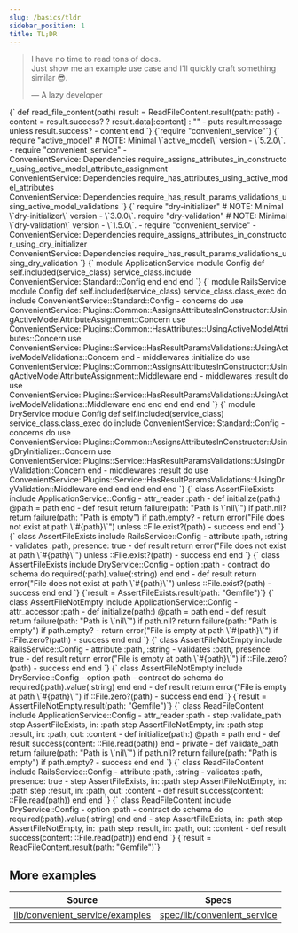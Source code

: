 ```yaml
---
slug: /basics/tldr
sidebar_position: 1
title: TL;DR
---
```



> I have no time to read tons of docs. <br/>
> Just show me an example use case and I'll quickly craft something similar 😎.
>
> — A lazy developer

<CodeBlock language="ruby">
  {`
    def read_file_content(path)
      result = ReadFileContent.result(path: path)
      -
      content = result.success? ? result.data[:content] : ""
      -
      puts result.message unless result.success?
      -
      content
    end
  `}
</CodeBlock>

<Tabs groupId="config">
  <TabItem value="standard" label="Standard" default>
    <CodeBlock language="ruby">
      {`require "convenient_service"`}
    </CodeBlock>
  </TabItem>
  <TabItem value="rails" label="Rails">
    <CodeBlock language="ruby">
      {`
        require "active_model" # NOTE: Minimal \`active_model\` version - \`5.2.0\`.
        -
        require "convenient_service"
        -
        ConvenientService::Dependencies.require_assigns_attributes_in_constructor_using_active_model_attribute_assignment
        ConvenientService::Dependencies.require_has_attributes_using_active_model_attributes
        ConvenientService::Dependencies.require_has_result_params_validations_using_active_model_validations
      `}
    </CodeBlock>
  </TabItem>
  <TabItem value="dry" label="Dry">
    <CodeBlock language="ruby">
      {`
        require "dry-initializer" # NOTE: Minimal \`dry-initializer\` version - \`3.0.0\`.
        require "dry-validation" # NOTE: Minimal \`dry-validation\` version - \`1.5.0\`.
        -
        require "convenient_service"
        -
        ConvenientService::Dependencies.require_assigns_attributes_in_constructor_using_dry_initializer
        ConvenientService::Dependencies.require_has_result_params_validations_using_dry_validation
      `}
    </CodeBlock>
  </TabItem>
</Tabs>

<Tabs groupId="config">
  <TabItem value="standard" label="Standard" default>
    <CodeBlock language="ruby">
      {`
        module ApplicationService
          module Config
            def self.included(service_class)
              service_class.include ConvenientService::Standard::Config
            end
          end
        end
      `}
    </CodeBlock>
  </TabItem>
  <TabItem value="rails" label="Rails">
    <CodeBlock language="ruby">
      {`
        module RailsService
          module Config
            def self.included(service_class)
              service_class.class_exec do
                include ConvenientService::Standard::Config
                -
                concerns do
                  use ConvenientService::Plugins::Common::AssignsAttributesInConstructor::UsingActiveModelAttributeAssignment::Concern
                  use ConvenientService::Plugins::Common::HasAttributes::UsingActiveModelAttributes::Concern
                  use ConvenientService::Plugins::Service::HasResultParamsValidations::UsingActiveModelValidations::Concern
                end
                -
                middlewares :initialize do
                  use ConvenientService::Plugins::Common::AssignsAttributesInConstructor::UsingActiveModelAttributeAssignment::Middleware
                end
                -
                middlewares :result do
                  use ConvenientService::Plugins::Service::HasResultParamsValidations::UsingActiveModelValidations::Middleware
                end
              end
            end
          end
        end
      `}
    </CodeBlock>
  </TabItem>
  <TabItem value="dry" label="Dry">
    <CodeBlock language="ruby">
      {`
        module DryService
          module Config
            def self.included(service_class)
              service_class.class_exec do
                include ConvenientService::Standard::Config
                -
                concerns do
                  use ConvenientService::Plugins::Common::AssignsAttributesInConstructor::UsingDryInitializer::Concern
                  use ConvenientService::Plugins::Service::HasResultParamsValidations::UsingDryValidation::Concern
                end
                -
                middlewares :result do
                  use ConvenientService::Plugins::Service::HasResultParamsValidations::UsingDryValidation::Middleware
                end
              end
            end
          end
        end
      `}
    </CodeBlock>
  </TabItem>
</Tabs>

<Tabs groupId="config">
  <TabItem value="standard" label="Standard" default>
    <CodeBlock language="ruby">
      {`
        class AssertFileExists
          include ApplicationService::Config
          -
          attr_reader :path
          -
          def initialize(path:)
            @path = path
          end
          -
          def result
            return failure(path: "Path is \`nil\`") if path.nil?
            return failure(path: "Path is empty") if path.empty?
            -
            return error("File does not exist at path \`#{path}\`") unless ::File.exist?(path)
            -
            success
          end
        end
      `}
    </CodeBlock>
  </TabItem>
  <TabItem value="rails" label="Rails">
    <CodeBlock language="ruby">
      {`
        class AssertFileExists
          include RailsService::Config
          -
          attribute :path, :string
          -
          validates :path, presence: true
          -
          def result
            return error("File does not exist at path \`#{path}\`") unless ::File.exist?(path)
            -
            success
          end
        end
      `}
    </CodeBlock>
  </TabItem>
  <TabItem value="dry" label="Dry">
    <CodeBlock language="ruby">
      {`
        class AssertFileExists
          include DryService::Config
          -
          option :path
          -
          contract do
            schema do
              required(:path).value(:string)
            end
          end
          -
          def result
            return error("File does not exist at path \`#{path}\`") unless ::File.exist?(path)
            -
            success
          end
        end
      `}
    </CodeBlock>
  </TabItem>
</Tabs>

<CodeBlock language="ruby">
  {`result = AssertFileExists.result(path: "Gemfile")`}
</CodeBlock>

<Tabs groupId="config">
  <TabItem value="standard" label="Standard" default>
    <CodeBlock language="ruby">
      {`
        class AssertFileNotEmpty
          include ApplicationService::Config
          -
          attr_accessor :path
          -
          def initialize(path:)
            @path = path
          end
          -
          def result
            return failure(path: "Path is \`nil\`") if path.nil?
            return failure(path: "Path is empty") if path.empty?
            -
            return error("File is empty at path \`#{path}\`") if ::File.zero?(path)
            -
            success
          end
        end
      `}
    </CodeBlock>
  </TabItem>
  <TabItem value="rails" label="Rails">
    <CodeBlock language="ruby">
      {`
        class AssertFileNotEmpty
          include RailsService::Config
          -
          attribute :path, :string
          -
          validates :path, presence: true
          -
          def result
            return error("File is empty at path \`#{path}\`") if ::File.zero?(path)
            -
            success
          end
        end
      `}
    </CodeBlock>
  </TabItem>
  <TabItem value="dry" label="Dry">
    <CodeBlock language="ruby">
      {`
        class AssertFileNotEmpty
          include DryService::Config
          -
          option :path
          -
          contract do
            schema do
              required(:path).value(:string)
            end
          end
          -
          def result
            return error("File is empty at path \`#{path}\`") if ::File.zero?(path)
            -
            success
          end
        end
      `}
    </CodeBlock>
  </TabItem>
</Tabs>

<CodeBlock language="ruby">
  {`result = AssertFileNotEmpty.result(path: "Gemfile")`}
</CodeBlock>

<Tabs groupId="config">
  <TabItem value="standard" label="Standard" default>
    <CodeBlock language="ruby">
      {`
        class ReadFileContent
          include ApplicationService::Config
          -
          attr_reader :path
          -
          step :validate_path
          step AssertFileExists, in: :path
          step AssertFileNotEmpty, in: :path
          step :result, in: :path, out: :content
          -
          def initialize(path:)
            @path = path
          end
          -
          def result
            success(content: ::File.read(path))
          end
          -
          private
          -
          def validate_path
            return failure(path: "Path is \`nil\`") if path.nil?
            return failure(path: "Path is empty") if path.empty?
            -
            success
          end
        end
      `}
    </CodeBlock>
  </TabItem>
  <TabItem value="rails" label="Rails">
    <CodeBlock language="ruby">
      {`
        class ReadFileContent
          include RailsService::Config
          -
          attribute :path, :string
          -
          validates :path, presence: true
          -
          step AssertFileExists, in: :path
          step AssertFileNotEmpty, in: :path
          step :result, in: :path, out: :content
          -
          def result
            success(content: ::File.read(path))
          end
        end
      `}
    </CodeBlock>
  </TabItem>
  <TabItem value="dry" label="Dry">
    <CodeBlock language="ruby">
      {`
        class ReadFileContent
          include DryService::Config
          -
          option :path
          -
          contract do
            schema do
              required(:path).value(:string)
            end
          end
          -
          step AssertFileExists, in: :path
          step AssertFileNotEmpty, in: :path
          step :result, in: :path, out: :content
          -
          def result
            success(content: ::File.read(path))
          end
        end
      `}
    </CodeBlock>
  </TabItem>
</Tabs>

<CodeBlock language="ruby">
  {`result = ReadFileContent.result(path: "Gemfile")`}
</CodeBlock>

## More examples

| Source | Specs |
| - | - |
| [lib/convenient_service/examples](https://github.com/marian13/convenient_service/tree/main/lib/convenient_service/examples) | [spec/lib/convenient_service](https://github.com/marian13/convenient_service/tree/main/spec/lib/convenient_service/examples)
